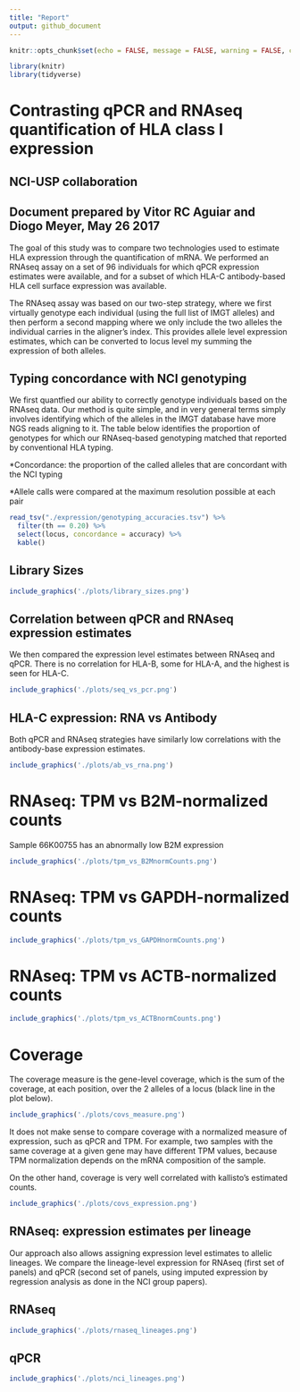 ```yaml
---
title: "Report"
output: github_document
---
```


```r
knitr::opts_chunk$set(echo = FALSE, message = FALSE, warning = FALSE, comment = '')
```

```r
library(knitr)
library(tidyverse)
```

# Contrasting qPCR and RNAseq quantification of HLA class I expression 

## NCI-USP collaboration

## Document prepared by Vitor RC Aguiar and Diogo Meyer, May 26 2017

The goal of this study was to compare two technologies used to estimate HLA
expression through the quantification of mRNA. We performed an RNAseq assay on
a set of 96 individuals for which qPCR expression estimates were available, and
for a subset of which HLA-C antibody-based HLA cell surface expression was
available.

The RNAseq assay was based on our two-step strategy, where we first virtually
genotype each individual (using the full list of IMGT alleles) and then perform
a second mapping where we only include the two alleles the individual carries in
the aligner's index. This provides allele level expression estimates, which can
be converted to locus level my summing the expression of both alleles.

## Typing concordance with NCI genotyping

We first quantfied our ability to correctly genotype individuals based on the
RNAseq data. Our method is quite simple, and in very general terms simply
involves identifying which of the alleles in the IMGT database have more NGS
reads aligning to it. The table below identifies the proportion of genotypes for
which our RNAseq-based genotyping matched that reported by conventional HLA
typing.

\*Concordance: the proportion of the called alleles that are concordant with the NCI typing

\*Allele calls were compared at the maximum resolution possible at each pair

```r
read_tsv("./expression/genotyping_accuracies.tsv") %>%
  filter(th == 0.20) %>%
  select(locus, concordance = accuracy) %>%
  kable()
```

## Library Sizes

```r
include_graphics('./plots/library_sizes.png')
```

## Correlation between qPCR and RNAseq expression estimates

We then compared the expression level estimates between RNAseq and qPCR. There
is no correlation for HLA-B, some for HLA-A, and the highest is seen for HLA-C.

```r
include_graphics('./plots/seq_vs_pcr.png')
```

## HLA-C expression: RNA vs Antibody

Both qPCR and RNAseq strategies have similarly low correlations with the
antibody-base expression estimates.

```r
include_graphics('./plots/ab_vs_rna.png')
```

# RNAseq: TPM vs B2M-normalized counts

Sample 66K00755 has an abnormally low B2M expression

```r
include_graphics('./plots/tpm_vs_B2MnormCounts.png')
```

# RNAseq: TPM vs GAPDH-normalized counts

```r
include_graphics('./plots/tpm_vs_GAPDHnormCounts.png')
```

# RNAseq: TPM vs ACTB-normalized counts

```r
include_graphics('./plots/tpm_vs_ACTBnormCounts.png')
```

# Coverage

The coverage measure is the gene-level coverage, which is the sum of the coverage, at each position, over the 2 alleles of a locus (black line in the plot below).

```r
include_graphics('./plots/covs_measure.png')
```

It does not make sense to compare coverage with a normalized measure of expression, such as qPCR and TPM. For example, two samples with the same coverage at a given gene may have different TPM values, because TPM normalization depends on the mRNA composition of the sample.

On the other hand, coverage is very well correlated with kallisto's estimated counts.

```r
include_graphics('./plots/covs_expression.png')
```

## RNAseq: expression estimates per lineage

Our approach also allows assigning expression level estimates to allelic
lineages. We compare the lineage-level expression for RNAseq (first set of
panels) and qPCR (second set of panels, using imputed expression by regression analysis as done in the NCI group papers).

## RNAseq

```r
include_graphics('./plots/rnaseq_lineages.png')
```

## qPCR

```r
include_graphics('./plots/nci_lineages.png')
```





